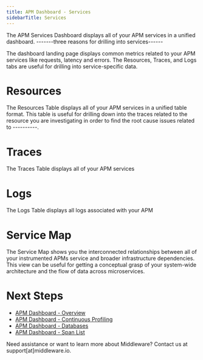 ```yaml
---
title: APM Dashboard - Services
sidebarTitle: Services
---
```


The APM Services Dashboard displays all of your APM services in a unified dashboard. -------three reasons for drilling into services------

The dashboard landing page displays common metrics related to your APM services like requests, latency and errors. The Resources, Traces, and Logs tabs are useful for drilling into service-specific data. 

# Resources

The Resources Table displays all of your APM services in a unified table format. This table is useful for drilling down into the traces related to the resource you are investigating in order to find the root cause issues related to ----------.

# Traces

The Traces Table displays all of your APM services

# Logs

The Logs Table displays all logs associated with your APM



# Service Map

The Service Map shows you the interconnected relationships between all of your instrumented APMs service and broader infrastructure dependencies. This view can be useful for getting a conceptual grasp of your system-wide architecture and the flow of data across microservices.

# Next Steps

- [APM Dashboard - Overview]()
- [APM Dashboard - Continuous Profiling]()
- [APM Dashboard - Databases]()
- [APM Dashboard - Span List]()

<Note> Need assistance or want to learn more about Middleware? Contact us at support[at]middleware.io. </Note>